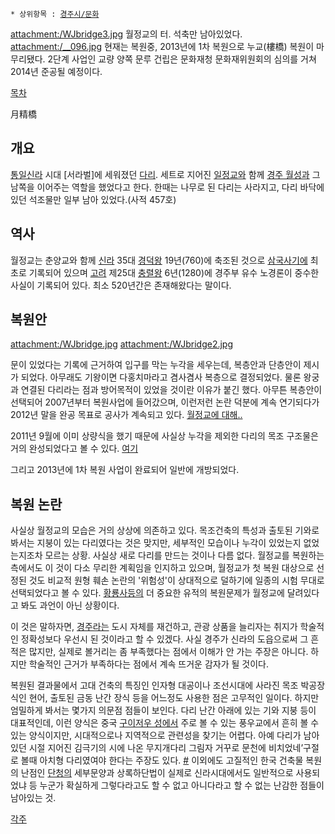  * 상위항목 : [[경주시/문화]]

attachment:/WJbridge3.jpg
월정교의 터. 석축만 남아있었다.
attachment:/__096.jpg
현재는 복원중, 2013년에 1차 복원으로 누교(樓橋) 복원이 마무리됐다. 2단계 사업인 교량 양쪽 문루 건립은 문화재청 문화재위원회의 심의를 거쳐 2014년 준공될 예정이다.

[[목차]]

月精橋

== 개요 ==
[[통일신라]] 시대 [서라벌]에 세워졌던 [[다리]]. 세트로 지어진 [[일정교]]와 함께 [[경주 월성]]과 그 남쪽을 이어주는 역할을 했었다고 한다. 한때는 나무로 된 다리는 사라지고, 다리 바닥에 있던 석조물만 일부 남아 있었다.(사적 457호)

== 역사 ==
월정교는 춘양교와 함께 [[신라]] 35대 [[경덕왕]] 19년(760)에 축조된 것으로 [[삼국사기]]에 최초로 기록되어 있으며 [[고려]] 제25대 [[충렬왕]] 6년(1280)에 경주부 유수 노경론이 중수한 사실이 기록되어 있다. 최소 520년간은 존재해왔다는 말이다.

== 복원안 ==
attachment:/WJbridge.jpg
attachment:/WJbridge2.jpg

문이 있었다는 기록에 근거하여 입구를 막는 누각을 세우는데, 복층안과 단층안이 제시가 되었다. 아무래도 기왕이면 다홍치마라고 겸사겸사 복층으로 결정되었다. 물론 왕궁과 연결된 다리라는 점과 방어목적이 있었을 것이란 이유가 붙긴 했다. 아무튼 복층안이 선택되어 2007년부터 복원사업에 들어갔으며, 이런저런 논란 덕분에 계속 연기되다가 2012년 말을 완공 목표로 공사가 계속되고 있다.
[http://blog.daum.net/_blog/BlogTypeView.do?blogid=0H42g&articleno=6993939&categoryId=231678&regdt=20110602033009#ajax_history_home 월정교에 대해..]

2011년 9월에 이미 상량식을 했기 때문에 사실상 누각을 제외한 다리의 목조 구조물은 거의 완성되었다고 볼 수 있다. [http://www.youtube.com/watch?v=xWCXH5Hh-Ew 여기]

그리고 2013년에 1차 복원 사업이 완료되어 일반에 개방되었다. 

== 복원 논란 ==
사실상 월정교의 모습은 거의 상상에 의존하고 있다. 목조건축의 특성과 출토된 기와로 봐서는 지붕이 있는 다리였다는 것은 맞지만, 세부적인 모습이나 누각이 있었는지 없었는지조차 모르는 상황. 사실상 새로 다리를 만드는 것이나 다름 없다. 월정교를 복원하는 측에서도 이 것이 다소 무리한 계획임을 인지하고 있으며, 월정교가 첫 복원 대상으로 선정된 것도 비교적 원형 훼손 논란의 '위험성'이 상대적으로 덜하기에 일종의 시험 무대로 선택되었다고 볼 수 있다. [[황룡사]]등의 더 중요한 유적의 복원문제가 월정교에 달려있다고 봐도 과언이 아닌 상황이다.

이 것은 말하자면, [[경주]]라는 도시 자체를 재건하고, 관광 상품을 늘리자는 취지가 학술적인 정확성보다 우선시 된 것이라고 할 수 있겠다. 사실 경주가 신라의 도읍으로써 그 흔적은 많지만, 실제로 볼거리는 좀 부족했다는 점에서 이해가 안 가는 주장은 아니다. 하지만 학술적인 근거가 부족하다는 점에서 계속 뜨거운 감자가 될 것이다.

복원된 결과물에서 고대 건축의 특징인 인자형 대공이나 조선시대에 사라진 목조 박공장식인 현어, 출토된 금동 난간 장식 등을 어느정도 사용한 점은 고무적인 일이다. 하지만 엄밀하게 봐서는 몇가지 의문점 점들이 보인다. 다리 난간 아래에 있는 기와 지붕 등이 대표적인데, 이런 양식은 중국 [[구이저우 성]]에서 주로 볼 수 있는 풍우교에서 흔히 볼 수 있는 양식이지만, 시대적으로나 지역적으로 관련성을 찾기는 어렵다. 아예 다리가 남아있던 시절 지어진 김극기의 시에 나온 무지개다리 그림자 거꾸로 문천에 비치었네’구절로 볼때 아치형 다리였여야 한다는 주장도 있다. [http://kangwoobang.cafe24.com/xe/index.php?_filter=search&mid=diary&search_target=title&search_keyword=%EC%9B%94%EC%A0%95%EA%B5%90&document_srl=4472 #] 이외에도 고질적인 한국 건축물 복원의 난점인 [[단청]]의 세부문양과 상록하단법이 실제로 신라시대에서도 일반적으로 사용되었냐 등 누군가 확실하게 그렇다라고도 할 수 없고 아니다라고 할 수 없는 난감한 점들이 남아있는 것.

[[각주]]
